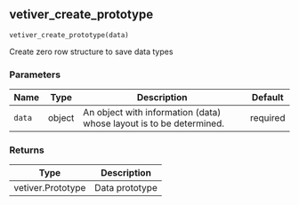 ## vetiver_create_prototype { #vetiver_create_prototype }

`vetiver_create_prototype(data)`

Create zero row structure to save data types

### Parameters

| Name   | Type   | Description                                                         | Default   |
|--------|--------|---------------------------------------------------------------------|-----------|
| `data` | object | An object with information (data) whose layout is to be determined. | required  |

### Returns

| Type              | Description    |
|-------------------|----------------|
| vetiver.Prototype | Data prototype |